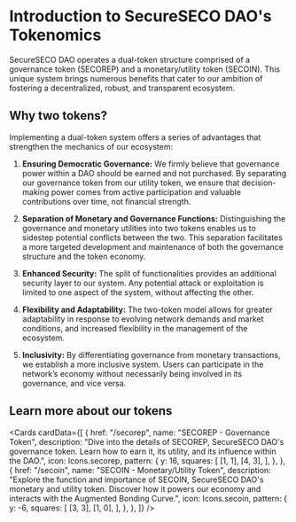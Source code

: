 
# Introduction to SecureSECO DAO's Tokenomics

SecureSECO DAO operates a dual-token structure comprised of a governance token (SECOREP) and a monetary/utility token (SECOIN). This unique system brings numerous benefits that cater to our ambition of fostering a decentralized, robust, and transparent ecosystem.

## Why two tokens?

Implementing a dual-token system offers a series of advantages that strengthen the mechanics of our ecosystem:

1. **Ensuring Democratic Governance:** We firmly believe that governance power within a DAO should be earned and not purchased. By separating our governance token from our utility token, we ensure that decision-making power comes from active participation and valuable contributions over time, not financial strength.

2. **Separation of Monetary and Governance Functions:** Distinguishing the governance and monetary utilities into two tokens enables us to sidestep potential conflicts between the two. This separation facilitates a more targeted development and maintenance of both the governance structure and the token economy.

3. **Enhanced Security:** The split of functionalities provides an additional security layer to our system. Any potential attack or exploitation is limited to one aspect of the system, without affecting the other.

4. **Flexibility and Adaptability:** The two-token model allows for greater adaptability in response to evolving network demands and market conditions, and increased flexibility in the management of the ecosystem.

5. **Inclusivity:** By differentiating governance from monetary transactions, we establish a more inclusive system. Users can participate in the network’s economy without necessarily being involved in its governance, and vice versa.

## Learn more about our tokens

<Cards
  cardData={[
    {
      href: "/secorep",
      name: "SECOREP - Governance Token",
      description:
        "Dive into the details of SECOREP, SecureSECO DAO's governance token. Learn how to earn it, its utility, and its influence within the DAO.",
      icon: Icons.secorep,
      pattern: {
        y: 16,
        squares: [
          [1, 1],
          [4, 3],
        ],
      },
    },
    {
      href: "/secoin",
      name: "SECOIN - Monetary/Utility Token",
      description:
        "Explore the function and importance of SECOIN, SecureSECO DAO's monetary and utility token. Discover how it powers our economy and interacts with the Augmented Bonding Curve.",
      icon: Icons.secoin,
      pattern: {
        y: -6,
        squares: [
          [3, 3],
          [1, 0],
        ],
      },
    },
  ]}
/>
